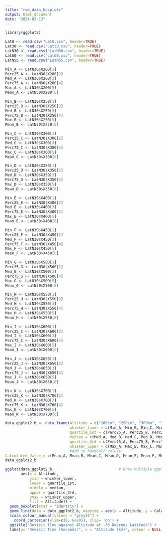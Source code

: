 ---
title: "raw_data_boxplots"
output: html_document
date: "2024-02-13"
---
```{r}
library(ggplot2)
```

```{r}
Lat0 <- read.csv("Lat0.csv", header=TRUE)
Lat30 <- read.csv("Lat30.csv", header=TRUE)
LatN30 <- read.csv("LatN30.csv", header=TRUE)
Lat60 <- read.csv("Lat60.csv", header=TRUE)
LatN55 <- read.csv("LatN55.csv", header=TRUE)
```

```{r}
Min_A <- LatN30$X200[1]
Perc25_A <- LatN30$X200[2]
Med_A <- LatN30$X200[3]
Perc75_A <- LatN30$X200[4]
Max_A <- LatN30$X200[5]
Mean_A <- LatN30$X200[6]

Min_B <- LatN30$X250[1]
Perc25_B <- LatN30$X250[2]
Med_B <- LatN30$X250[3]
Perc75_B <- LatN30$X250[4]
Max_B <- LatN30$X250[5]
Mean_B <- LatN30$X250[6]

Min_C <- LatN30$X300[1]
Perc25_C <- LatN30$X300[2]
Med_C <- LatN30$X300[3]
Perc75_C <- LatN30$X300[4]
Max_C <- LatN30$X300[5]
Mean_C <- LatN30$X300[6]

Min_D <- LatN30$X350[1]
Perc25_D <- LatN30$X350[2]
Med_D <- LatN30$X350[3]
Perc75_D <- LatN30$X350[4]
Max_D <- LatN30$X350[5]
Mean_D <- LatN30$X350[6]

Min_E <- LatN30$X400[1]
Perc25_E <- LatN30$X400[2]
Med_E <- LatN30$X400[3]
Perc75_E <- LatN30$X400[4]
Max_E <- LatN30$X400[5]
Mean_E <- LatN30$X400[6]

Min_F <- LatN30$X450[1]
Perc25_F <- LatN30$X450[2]
Med_F <- LatN30$X450[3]
Perc75_F <- LatN30$X450[4]
Max_F <- LatN30$X450[5]
Mean_F <- LatN30$X450[6]

Min_G <- LatN30$X500[1]
Perc25_G <- LatN30$X500[2]
Med_G <- LatN30$X500[3]
Perc75_G <- LatN30$X500[4]
Max_G <- LatN30$X500[5]
Mean_G <- LatN30$X500[6]

Min_H <- LatN30$X550[1]
Perc25_H <- LatN30$X550[2]
Med_H <- LatN30$X550[3]
Perc75_H <- LatN30$X550[4]
Max_H <- LatN30$X550[5]
Mean_H <- LatN30$X550[6]

Min_I <- LatN30$X600[1]
Perc25_I <- LatN30$X600[2]
Med_I <- LatN30$X600[3]
Perc75_I <- LatN30$X600[4]
Max_I <- LatN30$X600[5]
Mean_I <- LatN30$X600[6]

Min_J <- LatN30$X650[1]
Perc25_J <- LatN30$X650[2]
Med_J <- LatN30$X650[3]
Perc75_J <- LatN30$X650[4]
Max_J <- LatN30$X650[5]
Mean_J <- LatN30$X650[6]

Min_K <- LatN30$X700[1]
Perc25_K <- LatN30$X700[2]
Med_K <- LatN30$X700[3]
Perc75_K <- LatN30$X700[4]
Max_K <- LatN30$X700[5]
Mean_K <- LatN30$X700[6]
```

```{r}
data_ggplot2_b <- data.frame(Altitude = c("200km", "250km", "300km", "350km", "400km", "450km", "500km", "550km", "600km", "650km", "700km"),  # Create data frame of values
                             whisker_lower = c(Min_A, Min_B, Min_C, Min_D, Min_E, Min_F, Min_G, Min_H, Min_I, Min_J, Min_K),
                             quartile_1st = c(Perc25_A, Perc25_B, Perc25_C, Perc25_D, Perc25_E, Perc25_F, Perc25_G, Perc25_H, Perc25_I, Perc25_J, Perc25_K),
                             median = c(Med_A, Med_B, Med_C, Med_D, Med_E, Med_F, Med_G, Med_H, Med_I, Med_J, Med_K),
                             quartile_3rd = c(Perc75_A, Perc75_B, Perc75_C, Perc75_D, Perc75_E, Perc75_F, Perc75_G, Perc75_H, Perc75_I, Perc75_J, Perc75_K),
                             whisker_upper = c(Max_A, Max_B, Max_C, Max_D, Max_E, Max_F, Max_G, Max_H, Max_I, Max_J, Max_K),
                             #Add in handcalc values
Calculated_Value = c(Mean_A, Mean_B, Mean_C, Mean_D, Mean_E, Mean_F, Mean_G, Mean_H, Mean_I, Mean_J, Mean_K))
data_ggplot2_b      
```

```{r}
ggplot(data_ggplot2_b,                             # Draw multiple ggplot2 boxplots
       aes(x = Altitude,
           ymin = whisker_lower,
           lower = quartile_1st,
           middle = median,
           upper = quartile_3rd,
           ymax = whisker_upper,
           fill = Altitude)) +
  geom_boxplot(stat = "identity") +
  geom_line(data = data_ggplot2_b, mapping = aes(x = Altitude, y = Calculated_Value, group = 1, colour = "Mean Value"), linetype=1, linewidth=0.7) +
  scale_colour_manual(values = "grey32") +
    coord_cartesian(ylim=c(0, 6e+05), clip= 'on') +
  ggtitle("Revisit Time against Altitude at -30 Degrees Latitude") +
  labs(y= "Revisit Time (Seconds)", x = "Altitude (km)", colour = NULL)
```
